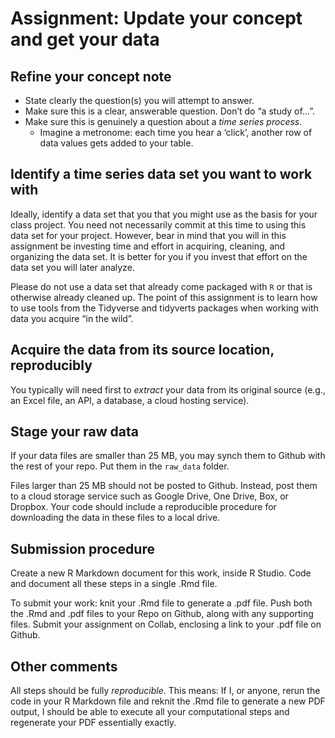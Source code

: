 # Assignment: Update your concept and get your data



## Refine your concept note

  - State clearly the question(s) you will attempt to answer. 
  - Make sure this is a clear, answerable question. Don't do "a study of... ". 
  - Make sure this is genuinely a question about a *time series process*. 
    - Imagine a metronome: each time you hear a 'click', another row of data values gets added to your table.


## Identify a time series data set you want to work with

Ideally, identify a data set that you that you might use as the basis for your class project. You need not necessarily commit at this time to using this data set for your project. However, bear in mind that you will in this assignment be investing time and effort in acquiring, cleaning, and organizing the data set. It is better for you if you invest that effort on the data set you will later analyze.

Please do not use a data set that already come packaged with `R` or that is otherwise already cleaned up. The point of this assignment is to learn how to use tools from the Tidyverse and tidyverts packages when working with data you acquire "in the wild".

## Acquire the data from its source location, reproducibly

You typically will need first to *extract* your data from its original source (e.g., an Excel file, an API, a database, a cloud hosting service). 

## Stage your raw data

If your data files are smaller than 25 MB, you may synch them to Github with the rest of your repo. Put them in the `raw_data` folder.

Files larger than 25 MB should not be posted to Github. Instead, post them to a cloud storage service such as Google Drive, One Drive, Box, or Dropbox. Your code should include a reproducible procedure for downloading the data in these files to a local drive.


## Submission procedure

Create a new R Markdown document for this work, inside R Studio. Code and document all these steps in a single .Rmd file. 

To submit your work: knit your .Rmd file to generate a .pdf file. Push both the .Rmd and .pdf files to your Repo on Github, along with any supporting files. Submit your assignment on Collab, enclosing a link to your .pdf file on Github. 

## Other comments

All steps should be fully *reproducible*. This means: If I, or anyone, rerun the code in your R Markdown file and reknit the .Rmd file to generate a new PDF output, I should be able to execute all your computational steps and regenerate your PDF essentially exactly. 


